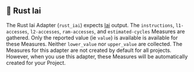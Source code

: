 
## 🦀 Rust Iai

The Rust Iai Adapter (`rust_iai`) expects [Iai](https://github.com/bheisler/iai) output.
The `instructions`, `l1-accesses`, `l2-accesses`, `ram-accesses`, and `estimated-cycles` Measures are gathered.
Only the reported value (ie `value`) is available is available for these Measures.
Neither `lower_value` nor `upper_value` are collected.
The Measures for this adapter are not created by default for all projects.
However, when you use this adapter, these Measures will be automatically created for your Project.

<CargoRustIai />